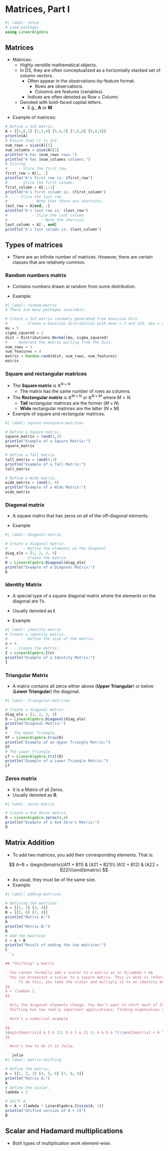 # Matrices, Part I

```julia
#| label: setup
# Load packages
using LinearAlgebra
```

## Matrices

::: {.callout-note title="Defintions"}
- Matrices:
	- Highly versitile mathematical objects.
	- In DS, they are often conceptualized as a horizontally stacked set of column vectors.
		- Often appear in the observations-by-feature format.
			- Rows are observations.
			- Columns are features (variables).
		- Indices are often denoted as Row $\times$ Column.
	- Denoted with bold-faced capital letters.
		- E.g., **A** or **M**
:::

- Example of matrices:

```julia
# Define a 3x5 matrix.
A = [[1,0,1] [3,2,4] [5,4,7] [7,6,8] [9,8,9]]
println(A)
# Ensure that it is 3x5
num_rows = size(A)[1]
num_columns = size(A)[2]
println("A has $num_rows rows.")
println("A has $num_columns columns.")
# Slicing
#     - Slice the first row.
first_row = A[1, :]
println("A's first row is: $first_row")
#     - Slice the first column.
first_column = A[:;:1]
println("A's first column is: $first_column")
#    - Slice the last row.
#			- Note that there are shortcuts.
last_row = A[end, :]
println("A's last row is: $last_row")
#			- Slice the last column.
#				- Note the shortcut.
last_column = A[:, end]
println("A's last column is: $last_column")
```

## Types of matrices
- There are an infinite number of matrices. However, there are certain classes that are relatively common.

### Random numbers matrix
- Contains numbers drawn at random from some distribution.

- Example:

```julia
#| label: random-matrix
# There are many packages available.

# Create a 3x3 matrix randomly generated from Gaussian dist.
#		- Create a Gaussian distribution with mean = 5 and std. dev = 2.
mu = 5
sigma_squared = 2
dist = Distributions.Normal(mu, sigma_squared)
# 	- Generate the matrix pulling from the dist.
num_rows = 3
num_features = 4
matrix = Random.rand(dist, num_rows, num_features)
matrix
```

### Square and rectangular matrices

- The **Square matrix** is $\mathbb{R}^{N \times N}$
	- The matrix has the same number of rows as columns.
- The **Rectangular matrix** is $\mathbb{R}^{M \times N}$ or $\mathbb{R}^{N \times M}$ where $M > N$.
	- **Tall** rectangular matrices are the former ($M \times N$)
	- **Wide** rectangular matrices are the latter ($N \times M$)

- Example of square and rectangular matrices.

```julia
#| label: square-nonsquare-matrices

# Define a Square matrix.
square_matrix = rand(3,3)
println("Example of a Square Matrix:")
square_matrix

# Define a Tall matrix.
tall_matrix = rand(4,3)
println("Example of a Tall Matrix:")
tall_matrix

# Define a Wide matrix.
wide_matrix = rand(3, 4)
println("Example of a Wide Matrix:")
wide_matrix
```

### Diagonal matrix

- A square matrix that has zeros on all of the off-diagonal elements.

- Example

```julia
#| label: diagonal-matrix

# Create a diagonal matrix.
#		- Define the elements on the diagonal.
diag_ele = [1, 2, 3, 4]
#		- Create the matrix.
D = LinearAlgebra.Diagonal(diag_ele)
println("Example of a Diagonal Matrix:")
D
```

### Identity Matrix

- A special type of a square diagonal matrix where the elements on the diagonal are 1's.
- Usually denoted as **I**.

- Example

```julia
#| label: identity-matrix
# Create a identity matrix.
#		- Define the size of the matrix.
n = 4
# 	- Create the matrix.
I = LinearAlgebra.I(n)
println("Example of a Identity Matrix:")
I
```

### Triangular Matrix
- A matrix contains all zeros either above (**Upper Triangular**) or below (**Lower Triangular**) the diagonal.

```julia
#| label: triangular-matrices

# Create a diagonal matrix.
diag_ele = [1, 2, 3, 4]
D = LinearAlgebra.Diagonal(diag_ele)
println("Diagonal Matrix:")
D
#	The Upper Triangle.
UT = LinearAlgebra.triu(D)
println("Example of an Upper Triangle Matrix:")
UT
# The Lower Triangle.
LT = LinearAlgebra.tril(D)
println("Example of a Lower Triangle Matrix:")
LT
```

### Zeros matrix
- It is a Matrix of all Zeros.
- Usually denoted as **0**.

```julia
#| label: zeros-matrix

# Create a 4x4 Zeros matrix.
O = LinearAlgebra.zeros(4,4)
println("Example of a 4x4 Zero's Matrix:")
O
```
## Matrix Addition

- To add two matrices, you add their corresponding elements. That is:

$$
A+B = \begin{bmatrix}(A11 + B11) & (A21 + B21)\\ (A12 + B12) & (A22 + B22)\\\end{bmatrix}
$$

- As usual, they must be of the same size.
- Example

```julia
#| label: adding-matrices

# Defining the matrices.
A = [[1, 2] [3, 4]]
B = [[5, 6] [7, 8]]
println("Matrix A:")
A
println("Matrix B:")
B
# Add the matrices
C = A + B
println("Result of adding the two matrices:")
C
```s

## "Shifting" a matrix

- You cannot formally add a scalar to a matrix as in $\lambda + A$
- You can broadcast a scalar to a square matrix. This is what is referred to as "Shifting" a matrix.
	- To do this, you take the scalar and multiply it to an identity matrix and then add the identity matrix to the resulting matrix.
$$
A + \lambda I
$$

- Only the diagonal elements change. You don't want to shift much of the matrix. How much you shift a matrix depends a lot and is somewhat relative.
- Shifting has two really important applications: finding eigenvalues of a matrix and regularizing matrices when fitting models to data.

- Here's a numerical example

$$
\begin{bmatrix}4 & 5 & 1\\ 0 & 1 & 11 \\ 4 & 9 & 7\\\end{bmatrix} + 6 \begin{bmatrix}1 & 0 & 0\\ 0 & 1 & 0\\ 0 & 0 & 1\\\end{bmatrix} = \begin{bmatrix}10 & 5 & 1\\ 0 & 7 & 11\\ 4 & 9 & 13\\\end{bmatrix}
$$

- Here's how to do it in Julia.

```julia
#| label: matrix-shifting

# Define the matrix.
A = [[1, 2, 3] [4, 5, 6] [7, 8, 9]]
println("Matrix A:")
A
# Define the scalar.
lambda = 2

# Shift A.
B = A + (lambda * LinarAlgebra.I(size(A, 1))
println("Shifted version of A + 2I")
B
```

## Scalar and Hadamard multiplications

- Both types of multiplication work element-wise.








